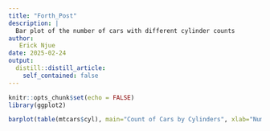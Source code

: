 ```yaml
---
title: "Forth_Post"
description: |
  Bar plot of the number of cars with different cylinder counts
author:
   Erick Njue
date: 2025-02-24
output:
  distill::distill_article:
    self_contained: false
---
```



```r
knitr::opts_chunk$set(echo = FALSE)
library(ggplot2)
```


```r
barplot(table(mtcars$cyl), main="Count of Cars by Cylinders", xlab="Number of Cylinders", ylab="Count", col=c("orange", "blue", "purple"))

```



